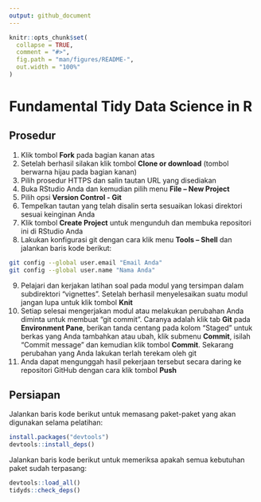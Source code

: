 ```yaml
---
output: github_document
---
```


<!-- README.md is generated from README.Rmd. Please edit that file -->

```r
knitr::opts_chunk$set(
  collapse = TRUE,
  comment = "#>",
  fig.path = "man/figures/README-",
  out.width = "100%"
)
```

# Fundamental Tidy Data Science in R

## Prosedur

1. Klik tombol **Fork** pada bagian kanan atas
2. Setelah berhasil silakan klik tombol **Clone or download** (tombol berwarna hijau pada bagian kanan)
3. Pilih prosedur HTTPS dan salin tautan URL yang disediakan
4. Buka RStudio Anda dan kemudian pilih menu **File -- New Project**
5. Pilih opsi **Version Control - Git**
6. Tempelkan tautan yang telah disalin serta sesuaikan lokasi direktori sesuai keinginan Anda
7. Klik tombol **Create Project** untuk mengunduh dan membuka repositori ini di RStudio Anda
8. Lakukan konfigurasi git dengan cara klik menu **Tools -- Shell** dan jalankan baris kode berikut:

```bash
git config --global user.email "Email Anda"
git config --global user.name "Nama Anda"
```
9. Pelajari dan kerjakan latihan soal pada modul yang tersimpan dalam subdirektori "vignettes". Setelah berhasil menyelesaikan suatu modul jangan lupa untuk klik tombol **Knit**
10. Setiap selesai mengerjakan modul atau melakukan perubahan Anda diminta untuk membuat "git commit". Caranya adalah klik tab **Git** pada **Environment Pane**, berikan tanda centang pada kolom "Staged" untuk berkas yang Anda tambahkan atau ubah, klik submenu **Commit**, isilah "Commit message" dan kemudian klik tombol **Commit**. Sekarang perubahan yang Anda lakukan terlah terekam oleh git
11. Anda dapat mengunggah hasil pekerjaan tersebut secara daring ke repositori GitHub dengan cara klik tombol **Push**

## Persiapan

Jalankan baris kode berikut untuk memasang paket-paket yang akan digunakan selama pelatihan:

```r
install.packages("devtools")
devtools::install_deps()
```

Jalankan baris kode berikut untuk memeriksa apakah semua kebutuhan paket sudah terpasang:

```r
devtools::load_all()
tidyds::check_deps()
```

